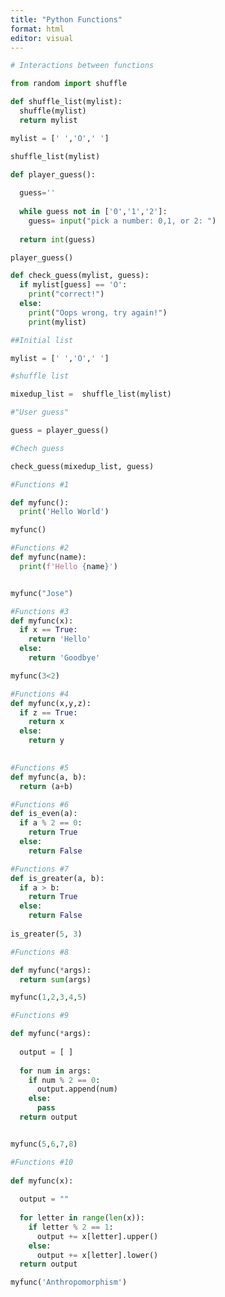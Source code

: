 ```yaml
---
title: "Python Functions"
format: html
editor: visual
---
```


```python
# Interactions between functions

from random import shuffle

def shuffle_list(mylist):
  shuffle(mylist)
  return mylist

mylist = [' ','O',' ']

shuffle_list(mylist)


```

```python

def player_guess():
  
  guess=''
  
  while guess not in ['0','1','2']:
    guess= input("pick a number: 0,1, or 2: ")
    
  return int(guess)

player_guess()
```

```python

def check_guess(mylist, guess):
  if mylist[guess] == 'O':
    print("correct!")
  else:
    print("Oops wrong, try again!")
    print(mylist)
```

```python
##Initial list

mylist = [' ','O',' ']

#shuffle list

mixedup_list =  shuffle_list(mylist)

#"User guess"

guess = player_guess()

#Chech guess

check_guess(mixedup_list, guess)

```

```python

#Functions #1

def myfunc():
  print('Hello World') 

myfunc()
```

```python

#Functions #2
def myfunc(name):
  print(f'Hello {name}')


myfunc("Jose")
```

```python

#Functions #3
def myfunc(x):
  if x == True:
    return 'Hello'
  else:
    return 'Goodbye'

myfunc(3<2)
```

```python

#Functions #4
def myfunc(x,y,z):
  if z == True:
    return x
  else:
    return y
  
```

```python

#Functions #5
def myfunc(a, b):
  return (a+b)

```

```python

#Functions #6
def is_even(a):
  if a % 2 == 0:
    return True
  else:
    return False

```

```python

#Functions #7
def is_greater(a, b):
  if a > b:
    return True
  else:
    return False
  
is_greater(5, 3)

```

```python

#Functions #8

def myfunc(*args):
  return sum(args)

myfunc(1,2,3,4,5)
```

```python

#Functions #9

def myfunc(*args):
  
  output = [ ]
  
  for num in args:
    if num % 2 == 0:
      output.append(num)
    else:
      pass
  return output


myfunc(5,6,7,8)
```

```python

#Functions #10
 
def myfunc(x):
  
  output = ""
  
  for letter in range(len(x)):
    if letter % 2 == 1:
      output += x[letter].upper()
    else:
      output += x[letter].lower()
  return output

myfunc('Anthropomorphism')
  
```
